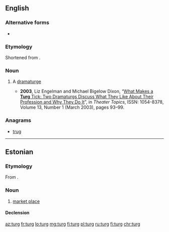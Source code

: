 ==English==

===Alternative forms===
* {{l|en|'turg|’turg}}

===Etymology===
Shortened from {{m|en|dramaturg}}.

===Noun===
{{en-noun}}

# {{label|en|informal}} A [[dramaturge]]
#* '''2003''', Liz Engelman and Michael Bigelow Dixon, “[http://muse.jhu.edu/login?uri=/journals/theatre_topics/v013/13.1engelman.html What Makes a '''Turg''' Tick: Two Dramaturgs Discuss What They Like About Their Profession and Why They Do It]”, in ''Theater Topics'', ISSN: 1054-8378, Volume 13, Number 1 (March 2003), pages 93–99.

===Anagrams===
* [[trug#English|trug]]

----

==Estonian==

===Etymology===
From {{etyl|orv|et}} {{m|orv|търгъ||trade, trading, commerce; (trade) square}}.

===Noun===
{{et-noun|turu|turgu}}

# [[market place]]

====Declension====
{{rfinfl|et|noun}}

[[az:turg]]
[[fr:turg]]
[[lo:turg]]
[[mg:turg]]
[[fj:turg]]
[[pl:turg]]
[[ru:turg]]
[[fi:turg]]
[[chr:turg]]